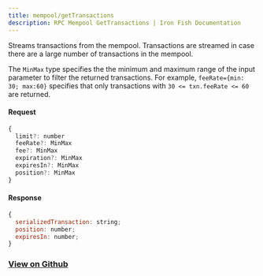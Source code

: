 ```yaml
---
title: mempool/getTransactions
description: RPC Mempool GetTransactions | Iron Fish Documentation
---
```


Streams transactions from the mempool. Transactions are streamed in case there are a large number of transactions in the mempool.

The `MinMax` type specifies the the minimum and maximum range of the input parameter to filter the returned transactions.
For example, `feeRate={min: 30; max:60}` specifies that only transactions with `30 <= txn.feeRate <= 60` are returned.

#### Request

```js
{
  limit?: number
  feeRate?: MinMax
  fee?: MinMax
  expiration?: MinMax
  expiresIn?: MinMax
  position?: MinMax
}
```

#### Response

```js
{
  serializedTransaction: string;
  position: number;
  expiresIn: number;
}
```

### [View on Github](https://github.com/iron-fish/ironfish/blob/master/ironfish/src/rpc/routes/mempool/getTransactions.ts)
